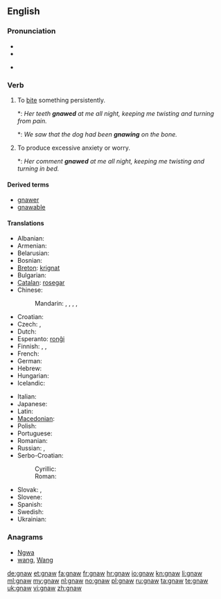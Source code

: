 ==English==

===Pronunciation===
* {{IPA|/nɔː/}}
* {{audio|en-us-gnaw.ogg|Audio (US)}}

* {{rhymes|ɔː}}

===Verb===
{{en-verb|gnaws|gnawing|gnawed|'''[[gnawed]]''' or '''[[gnawn]]'''}}

# {{transitive}} To [[bite]] something persistently.
#*: ''Her teeth '''gnawed''' at me all night, keeping me twisting and turning from pain.''
#*: ''We saw that the dog had been '''gnawing''' on the bone.''
# {{intransitive}} To produce excessive anxiety or worry.
#*: ''Her comment '''gnawed''' at me all night, keeping me twisting and turning in bed.''

====Derived terms====
* [[gnawer]]
* [[gnawable]]

====Translations====
{{trans-top|to bite something persistently}}
* Albanian: {{t-|sq|bren|xs=Albanian}}
* Armenian: {{t-|hy|կրծել|tr=krçel}}
* Belarusian: {{t|be|грызці|tr=hrýzci|sc=Cyrl}}
* Bosnian: {{t-|bs|glodati}}
* [[Breton]]: [[krignat]]
* Bulgarian: {{t|bg|гриза|tr=grizá|sc=Cyrl}}
* [[Catalan]]: [[rosegar]]
* Chinese:
*: Mandarin: {{t|zh|啃|tr=kěn|sc=Hani}}, {{t|zh|咬|tr=yǎo|sc=Hani}}, {{t|zh|噬|tr=shì|sc=Hani}}, {{t|zh|嚙齒|sc=Hani}}, {{t|zh|啮齿|tr=nièchǐ|sc=Hani}}
* Croatian: {{t+|hr|glodati}}
* Czech: {{t|cs|hlodat}}, {{t|cs|hryzat}}
* Dutch: {{t+|nl|knagen}}
* Esperanto: [[ronĝi]]
* Finnish: {{t-|fi|jyrsiä}}, {{t-|fi|jäytää}}, {{t+|fi|kalvaa}}
* French: {{t+|fr|ronger}}
* German: {{t+|de|nagen}}
* Hebrew: {{t|he|כרסם|tr=kirsém|alt=כִּרְסֵם|sc=Hebr}}
* Hungarian: {{t+|hu|rág}}
* Icelandic: {{t+|is|naga}}
{{trans-mid}}
* Italian: {{t-|it|rodere}}
* Japanese: {{t|ja|齧る|tr=かじる, kajiru|sc=Jpan}}
* Latin: {{t-|la|rodo|alt=rōdō}}
* [[Macedonian]]: {{t|mk|гриза|tr=grizá|sc=Cyrl}}
* Polish: {{t|pl|gryźć}}
* Portuguese: {{t+|pt|roer}}
* Romanian: {{t-|ro|roade}}
* Russian: {{t|ru|грызть|tr=gryzt'|sc=Cyrl}} {{impf}}, {{t|ru|глодать|tr=glodát'|sc=Cyrl}} {{impf}}
* Serbo-Croatian:
*: Cyrillic: {{t|sh|глодати}}
*: Roman: {{t|sh|glodati}}
* Slovak: {{t|sk|hlodať}}, {{t|sk|hrýzť}}
* Slovene: {{t|sl|gristi}}
* Spanish: {{t+|es|roer}}
* Swedish: {{t|sv|gnaga}}
* Ukrainian: {{t|uk|гризти|tr=hrýzty|sc=Cyrl}}
{{trans-bottom}}

===Anagrams===
* [[Ngwa#English|Ngwa]]
* [[wang#English|wang]], [[Wang#English|Wang]]

[[de:gnaw]]
[[et:gnaw]]
[[fa:gnaw]]
[[fr:gnaw]]
[[hr:gnaw]]
[[io:gnaw]]
[[kn:gnaw]]
[[li:gnaw]]
[[ml:gnaw]]
[[my:gnaw]]
[[nl:gnaw]]
[[no:gnaw]]
[[pl:gnaw]]
[[ru:gnaw]]
[[ta:gnaw]]
[[te:gnaw]]
[[uk:gnaw]]
[[vi:gnaw]]
[[zh:gnaw]]